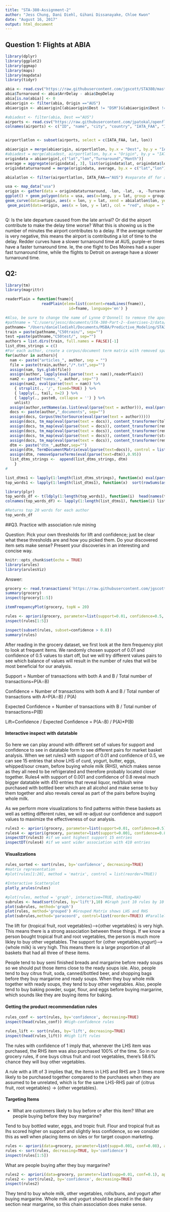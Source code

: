 ```yaml
---
title: "STA-380-Assignment-2"
author: "Jess Chung, Dani Diehl, Gihani Dissanayake, Chloe Kwon"
date: "August 16, 2017"
output: html_document
---
```



## Question 1: Flights at ABIA

```r
library(dplyr)
library(ggplot2)
library(ggmap)
library(maps)
library(mapdata)
library(tidyr)

abia <- read.csv("https://raw.githubusercontent.com/jgscott/STA380/master/data/ABIA.csv")
abia$Turnaround <- abia$ArrDelay - abia$DepDelay
abia[is.na(abia)] <- 0
abiaorigin <- filter(abia, Origin =="AUS")
abiaorigin <- abiaorigin[(abiaorigin$Dest != "DSM")&(abiaorigin$Dest != "DTW"),]

#abiadest <- filter(abia, Dest =="AUS")
airports <- read.csv("https://raw.githubusercontent.com/jpatokal/openflights/master/data/airports.dat", header = FALSE)
colnames(airports) <- c("ID", "name", "city", "country", "IATA_FAA", "ICAO", "lat", "lon", "altitude", "timezone", "DST")


airportlatlon <- subset(airports, select = c(IATA_FAA, lat, lon))

abiaorigin = merge(abiaorigin, airportlatlon, by.x = "Dest", by.y = "IATA_FAA")
#abiadest = merge(abiadest, airportlatlon, by.x = "Origin", by.y = "IATA_FAA")
origindata = abiaorigin[,c("lat","lon","Turnaround","Month")]
average = aggregate(origindata[, 3], list(origindata$lat, origindata$lon), mean)
origindataturnaround = merge(origindata, average, by.x = c("lat","lon"), by.y = c("Group.1","Group.2"))

abialatlon <- filter(airportlatlon, IATA_FAA=="AUS") #separate df for abia

usa <- map_data("usa")
origin <- gather(data = origindataturnaround, -lon, -lat, -x, -Turnaround, key = "var", value = "value")
ggplot() + geom_polygon(data = usa, aes(x=long, y = lat, group = group)) + coord_fixed(1.3) + 
geom_curve(data=origin, aes(x = lon, y = lat, xend = abialatlon$lon, yend = abialatlon$lat, col = x), size = .01, curvature = .2) + 
 geom_point(data=origin, aes(x = lon, y = lat), col = "red", shape = ".") + scale_colour_gradient2()# + facet_wrap(~value, scales = "free")
 
```

Q: Is the late departure caused from the late arrival? Or did the airport contribute to make the delay time worse? 
What this is showing us is the number of minutes the airport contributes to a delay. If the average number is very negative, this means the airport is contributing a lot of time to the delay. Redder curves have a slower turnaround time at AUS, purple-er times have a faster turnaround time. Ie, the one flight to Des Moines had a super fast turnaround time, while the flights to Detroit on average have a slower turnaround time. 

## Q2: 

```r

library(tm) 
library(magrittr)

readerPlain = function(fname){
				readPlain(elem=list(content=readLines(fname)), 
							id=fname, language='en') }

#Also, be sure to change the name of Lynne O'Donnell to remove the apostrophe
#pathname = "C:/users/jessc/documents/STA-380-Part-2--Exercises-2/data/ReutersC50/"
pathname= "/Users/daniellediehl/Documents/MSBA/Predictive_Modeling/STA380/data/ReutersC50/"
train = paste(pathname,"C50train/", sep="")
test =paste(pathname,"C50test/", sep="")
authors = list.dirs(train, full.names = FALSE)[-1]
list_dtms_strings = c()
#For each author, create a corpus/document term matrix with removed sparse terms
for(author in authors){
  nam <- paste("articles_", author, sep = "")
  file = paste(train,author,"/*.txt",sep="")
  assign(nam, Sys.glob(file))
  assign(author, lapply(eval(parse(text = nam)),readerPlain))
  nam2 <- paste("names_", author, sep="")
  assign(nam2, eval(parse(text = nam)) %>%
	{ strsplit(., '/', fixed=TRUE) } %>%
	{ lapply(., tail, n=2) } %>%
	{ lapply(., paste0, collapse = '') } %>%
	unlist)
  assign(author,setNames(as.list(eval(parse(text = author))), eval(parse(text = nam2))))
  docs <- paste(author,"_documents", sep="")
  assign(docs, Corpus(VectorSource(eval(parse(text = author)))))
  assign(docs, tm_map(eval(parse(text = docs)), content_transformer(tolower)))
  assign(docs, tm_map(eval(parse(text = docs)), content_transformer(removeNumbers)))
  assign(docs, tm_map(eval(parse(text = docs)), content_transformer(removePunctuation)))
  assign(docs, tm_map(eval(parse(text = docs)), content_transformer(stripWhitespace)))
  assign(docs, tm_map(eval(parse(text = docs)), content_transformer(removeWords), c(stopwords("SMART"),"character")))
  dtm <- paste("dtm_",author,sep="")
  assign(dtm, TermDocumentMatrix(eval(parse(text=docs)), control = list(wordLengths = c(3,10))))
  assign(dtm, removeSparseTerms(eval(parse(text=dtm)),0.95))
  list_dtms_strings <-  append(list_dtms_strings, dtm)
    }
#

list_dtms1 <- lapply(1:length(list_dtms_strings), function(x) eval(parse(text=list_dtms_strings[x])))
top_words1 <- lapply(1:length(list_dtms1), function(x)  sort(rowSums(as.matrix(list_dtms1[[x]])), decreasing=TRUE))

library(plyr)
top_words_df <- t(ldply(1:length(top_words1), function(i)  head(names(top_words1[[i]]),20)))
colnames(top_words_df) <- lapply(1:length(list_dtms1), function(i) list_dtms_strings[i])

#Returns top 20 words for each author
top_words_df

```

##Q3. Practice with association rule mining

Question: Pick your own thresholds for lift and confidence; just be clear what these thresholds are and how you picked them. Do your discovered item sets make sense? Present your discoveries in an interesting and concise way.


```r
knitr::opts_chunk$set(echo = TRUE)
library(arules)
library(arulesViz)
```

Answer: 
```r
grocery <- read.transactions('https://raw.githubusercontent.com/jgscott/STA380/master/data/groceries.txt', sep=',')
summary(grocery)
inspect(grocery[1:5])

itemFrequencyPlot(grocery, topN = 20) 

rules <- apriori(grocery, parameter=list(support=0.01, confidence=0.5, maxlen=6))
inspect(rules[1:5])

inspect(subset(rules, subset=confidence > 0.8))
summary(rules)


```

After reading in the grocery dataset, we first look at the item frequency plot to look at frequent items. We randomly chosen support of 0.01 and confidence of 0.5 values to start off, but we will try different values pairs to see which balance of values will result in the number of rules that will be most beneficial for our analysis. 


Support = Number of transactions with both A and B / Total number of transactions=P(A∩B)

Confidence = Number of transactions with both A and B / Total number of transactions with A=P(A∩B) / P(A)

Expected Confidence = Number of transactions with B / Total number of transactions=P(B)

Lift=Confidence / Expected Confidence = P(A∩B) / P(A)*P(B)

#### Interactive inspect with datatable

So here we can play around with different set of values for support and confidence to see in datatable form to see different pairs for market basket analysis. When we set rules3 with support of 0.01 and confidence of 0.5, we can see 15 entries that show LHS of curd, yogurt, butter, eggs, whipped/sour cream, before buying whole milk (RHS), which makes sense as they all need to be refrigerated and therefore probably located closer together. Rules4 with support of 0.001 and confidence of 0.8 reveal much bigger datatable with 410 entries that reveal liquor, red/blush wine purchased with bottled beer which are all alcohol and make sense to buy them together and also reveals cereal as part of the pairs before buying whole milk. 

As we perform more visualizations to find patterns within these baskets as well as setting different rules, we will re-adjust our confidence and support values to maximize the effectiveness of our analysis. 

```r
rules3 <- apriori(grocery, parameter=list(support=0.01, confidence=0.5))
rules4 <- apriori(grocery, parameter=list(support=0.001, confidence=0.8))
inspectDT(rules3) #if we want highest support 15 entries 
inspectDT(rules4) #if we want wider association with 410 entries
```
#### Visualizations

```r
rules_sorted <- sort(rules, by='confidence', decreasing=TRUE)
#matrix representation
#plot(rules[1:20], method = 'matrix', control = list(reorder=TRUE))

#Interactive Scatterplot 
plotly_arules(rules)

#plot(rules, method = 'graph', interactive=TRUE, shading=NA)
subrules <- head(sort(rules, by='lift'),10) #Graph just 10 rules by 10 highest lifts 
plot(subrules, method='graph')
plot(rules, method='grouped') #Grouped Matrix shows LHS and RHS 
plot(subrules,method='paracoord', control=list(reorder=TRUE)) #Parallel Coordinates plot for 10 rules 

```

The lift for {tropical fruit, root vegetables}-->{other vegetables} is very high. This means there is a strong association between these things. If we know a person bought tropical fruit and root vegetables, the person is much more likley to buy other vegetables. 
The support for {other vegetables,yogurt}-->{whole milk} is very high. This means there is a large proportion of all baskets that had all three of these items.

People tend to buy semi finished breads and margarine before ready soups 
so we should put those items close to the ready soups isle. 
Also, people tend to buy citrus fruit, soda, canned/bottled beer, and shopping bags before they buy margarine and ready soups. 
When they buy whole milk together with ready soups, they tend to buy other vegetables. 
Also, people tend to buy baking powder, sugar, flour, and eggs before buying margarine, which sounds like they are buying items for baking. 


#### Getting the product recommendation rules

```r
rules_conf <- sort(rules, by='confidence', decreasing=TRUE)
inspect(head(rules_conf)) #High-confidence rules

rules_lift <- sort(rules, by='lift', decreasing=TRUE)
inspect(head(rules_lift)) #High lift rules 
```

The rules with confidence of 1 imply that, whenever the LHS item was purchased, the RHS item was also purchased 100% of the time.
So in our grocery rules, if one buys citrus fruit and root vegetables, there's 58.6% chance they will buy other vegetables. 

A rule with a lift of 3 implies that, the items in LHS and RHS are 3 times more likely to be purchased together compared to the purchases when they are assumed to be unrelated, which is for the same LHS-RHS pair of {citrus fruit, root vegetables} -> {other vegetables}.

#### Targeting Items 
- What are customers likely to buy before or after this item? What are people buying before they buy margarine?

Tend to buy bottled water, eggs, and tropic fruit. Flour and tropical fruit as lhs scored higher on support and slightly less confidence, so we consider this as well when placing items on isles or for target coupon marketing. 

```r
rules <- apriori(data=grocery, parameter=list(supp=0.001, conf=0.08), appearance = list(default = 'lhs', rhs = 'margarine'), control=list(verbose=F))
rules <- sort(rules, decreasing=TRUE, by='confidence')
inspect(rules[1:5])
```

What are people buying after they buy margarine? 
```r
rules2 <- apriori(data=grocery, parameter=list(supp=0.01, conf=0.1), appearance = list(default = 'rhs', lhs = 'margarine'), control=list(verbose=F))
rules2 <- sort(rules2, by='confidence', decreasing=TRUE)
inspect(rules2)
```

They tend to buy whole milk, other vegetables, rolls/buns, and yogurt after buying margarine. Whole milk and yogurt should be placed in the dairy section near margarine, so this chain association does make sense. 

